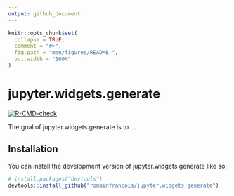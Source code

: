 ```yaml
---
output: github_document
---
```


<!-- README.md is generated from README.Rmd. Please edit that file -->

```r
knitr::opts_chunk$set(
  collapse = TRUE,
  comment = "#>",
  fig.path = "man/figures/README-",
  out.width = "100%"
)
```

# jupyter.widgets.generate

<!-- badges: start -->
[![R-CMD-check](https://github.com/romainfrancois/jupyter.widgets.generate/actions/workflows/R-CMD-check.yaml/badge.svg)](https://github.com/romainfrancois/jupyter.widgets.generate/actions/workflows/R-CMD-check.yaml)
<!-- badges: end -->

The goal of jupyter.widgets.generate is to ...

## Installation

You can install the development version of jupyter.widgets.generate like so:

``` r
# install.packages("devtools")
devtools::install_github("romainfrancois/jupyter.widgets.generate")
```

